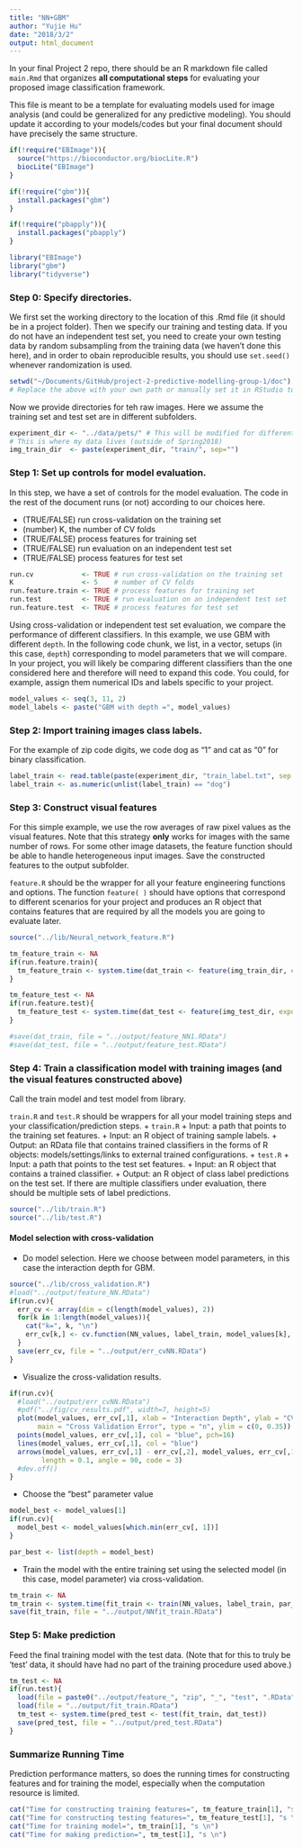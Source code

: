 ```yaml
---
title: "NN+GBM"
author: "Yujie Hu"
date: "2018/3/2"
output: html_document
---
```


In your final Project 2 repo, there should be an R markdown file called `main.Rmd` that organizes **all computational steps** for evaluating your proposed image classification framework. 

This file is meant to be a template for evaluating models used for image analysis (and could be generalized for any predictive modeling). You should update it according to your models/codes but your final document should have precisely the same structure. 

```r
if(!require("EBImage")){
  source("https://bioconductor.org/biocLite.R")
  biocLite("EBImage")
}

if(!require("gbm")){
  install.packages("gbm")
}

if(!require("pbapply")){
  install.packages("pbapply")
}

library("EBImage")
library("gbm")
library("tidyverse")

```

### Step 0: Specify directories.

We first set the working directory to the location of this .Rmd file  (it should be in a project folder). Then we specify our training and testing data. If you do not have an independent test set, you need to create your own testing data by random subsampling from the training data (we haven't done this here), and in order to obain reproducible results, you should use `set.seed()` whenever randomization is used. 

```r
setwd("~/Documents/GitHub/project-2-predictive-modelling-group-1/doc") 
# Replace the above with your own path or manually set it in RStudio to where this rmd file is located. 
```

Now we provide directories for teh raw images. Here we assume the training set and test set are in different subfolders. 
```r
experiment_dir <- "../data/pets/" # This will be modified for different data sets.
# This is where my data lives (outside of Spring2018)
img_train_dir  <- paste(experiment_dir, "train/", sep="")
```

### Step 1: Set up controls for model evaluation.

In this step, we have a set of controls for the model evaluation.  The code in the rest of the document runs (or not) according to our choices here. 

+ (TRUE/FALSE) run cross-validation on the training set
+ (number) K, the number of CV folds
+ (TRUE/FALSE) process features for training set
+ (TRUE/FALSE) run evaluation on an independent test set
+ (TRUE/FALSE) process features for test set

```r
run.cv            <- TRUE # run cross-validation on the training set
K                 <- 5    # number of CV folds
run.feature.train <- TRUE # process features for training set
run.test          <- TRUE # run evaluation on an independent test set
run.feature.test  <- TRUE # process features for test set
```

Using cross-validation or independent test set evaluation, we compare the performance of different classifiers. In this example, we use GBM with different `depth`. In the following code chunk, we list, in a vector, setups (in this case, `depth`) corresponding to model parameters that we will compare. In your project, you will likely be comparing different classifiers than the one considered here and therefore will need to expand this code. You could, for example, assign them numerical IDs and labels specific to your project. 

```r
model_values <- seq(3, 11, 2)
model_labels <- paste("GBM with depth =", model_values)
```

### Step 2: Import training images class labels.

For the example of zip code digits, we code dog as "1" and cat as "0" for binary classification.

```r
label_train <- read.table(paste(experiment_dir, "train_label.txt", sep = ""), header = F)
label_train <- as.numeric(unlist(label_train) == "dog")
```

### Step 3: Construct visual features

For this simple example, we use the row averages of raw pixel values as the visual features. Note that this strategy **only** works for images with the same number of rows. For some other image datasets, the feature function should be able to handle heterogeneous input images. Save the constructed features to the output subfolder.

`feature.R` should be the wrapper for all your feature engineering functions and options. The function `feature( )` should have options that correspond to different scenarios for your project and produces an R object that contains features that are required by all the models you are going to evaluate later. 

```r
source("../lib/Neural_network_feature.R")

tm_feature_train <- NA
if(run.feature.train){
  tm_feature_train <- system.time(dat_train <- feature(img_train_dir, export = TRUE))
}

tm_feature_test <- NA
if(run.feature.test){
  tm_feature_test <- system.time(dat_test <- feature(img_test_dir, export = TRUE))
}

#save(dat_train, file = "../output/feature_NN1.RData")
#save(dat_test, file = "../output/feature_test.RData")
```

### Step 4: Train a classification model with training images (and the visual features constructed above)

Call the train model and test model from library. 

`train.R` and `test.R` should be wrappers for all your model training steps and your classification/prediction steps. 
+ `train.R`
  + Input: a path that points to the training set features.
  + Input: an R object of training sample labels.
  + Output: an RData file that contains trained classifiers in the forms of R objects: models/settings/links to external trained configurations.
+ `test.R`
  + Input: a path that points to the test set features.
  + Input: an R object that contains a trained classifier.
  + Output: an R object of class label predictions on the test set. If there are multiple classifiers under evaluation, there should be multiple sets of label predictions. 
  
```r
source("../lib/train.R")
source("../lib/test.R")
```

#### Model selection with cross-validation

* Do model selection.  Here we choose between model parameters, in this case the interaction depth for GBM. 

```r
source("../lib/cross_validation.R")
#load("../output/feature_NN.RData")
if(run.cv){
  err_cv <- array(dim = c(length(model_values), 2))
  for(k in 1:length(model_values)){
    cat("k=", k, "\n")
    err_cv[k,] <- cv.function(NN_values, label_train, model_values[k], K)
  }
  save(err_cv, file = "../output/err_cvNN.RData")
}
```

* Visualize the cross-validation results. 

```r
if(run.cv){
  #load("../output/err_cvNN.RData")
  #pdf("../fig/cv_results.pdf", width=7, height=5)
  plot(model_values, err_cv[,1], xlab = "Interaction Depth", ylab = "CV Error",
       main = "Cross Validation Error", type = "n", ylim = c(0, 0.35))
  points(model_values, err_cv[,1], col = "blue", pch=16)
  lines(model_values, err_cv[,1], col = "blue")
  arrows(model_values, err_cv[,1] - err_cv[,2], model_values, err_cv[,1] + err_cv[,2], 
        length = 0.1, angle = 90, code = 3)
  #dev.off()
}
```

* Choose the "best" parameter value

```r
model_best <- model_values[1]
if(run.cv){
  model_best <- model_values[which.min(err_cv[, 1])]
}

par_best <- list(depth = model_best)
```

* Train the model with the entire training set using the selected model (in this case, model parameter) via cross-validation.

```r
tm_train <- NA
tm_train <- system.time(fit_train <- train(NN_values, label_train, par_best))
save(fit_train, file = "../output/NNfit_train.RData")
```

### Step 5: Make prediction 

Feed the final training model with the test data.  (Note that for this to truly be 'test' data, it should have had no part of the training procedure used above.) 

```r
tm_test <- NA
if(run.test){
  load(file = paste0("../output/feature_", "zip", "_", "test", ".RData"))
  load(file = "../output/fit_train.RData")
  tm_test <- system.time(pred_test <- test(fit_train, dat_test))
  save(pred_test, file = "../output/pred_test.RData")
}
```

### Summarize Running Time

Prediction performance matters, so does the running times for constructing features and for training the model, especially when the computation resource is limited. 

```r
cat("Time for constructing training features=", tm_feature_train[1], "s \n")
cat("Time for constructing testing features=", tm_feature_test[1], "s \n")
cat("Time for training model=", tm_train[1], "s \n")
cat("Time for making prediction=", tm_test[1], "s \n")
```
